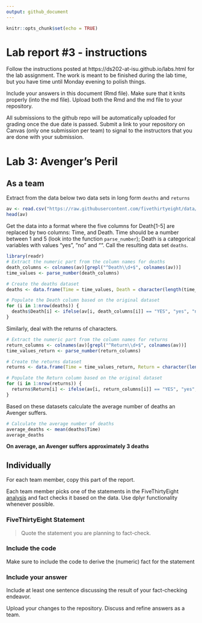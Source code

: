 ```yaml
---
output: github_document
---
```


<!-- README.md is generated from README.Rmd. Please edit the README.Rmd file -->


```r
knitr::opts_chunk$set(echo = TRUE)
```

# Lab report #3 - instructions

Follow the instructions posted at https://ds202-at-isu.github.io/labs.html for the lab assignment. The work is meant to be finished during the lab time, but you have time until Monday evening to polish things.

Include your answers in this document (Rmd file). Make sure that it knits properly (into the md file). Upload both the Rmd and the md file to your repository.  

All submissions to the github repo will be automatically uploaded for grading once the due date is passed.
Submit a link to your repository on Canvas (only one submission per team) to signal to the instructors that you are done with your submission.

# Lab 3: Avenger's Peril

## As a team

Extract from the data below two data sets in long form `deaths` and `returns`

```r
av <- read.csv("https://raw.githubusercontent.com/fivethirtyeight/data/master/avengers/avengers.csv", stringsAsFactors = FALSE)
head(av)
```

Get the data into a format where the five columns for Death[1-5] are replaced by two columns: Time, and Death. Time should be a number between 1 and 5 (look into the function `parse_number`); Death is a categorical variables with values "yes", "no" and "". Call the resulting data set `deaths`. 

```r
library(readr)
# Extract the numeric part from the column names for deaths
death_columns <- colnames(av)[grepl("^Death\\d+$", colnames(av))]
time_values <- parse_number(death_columns)

# Create the deaths dataset
deaths <- data.frame(Time = time_values, Death = character(length(time_values)), stringsAsFactors = FALSE)

# Populate the Death column based on the original dataset
for (i in 1:nrow(deaths)) {
  deaths$Death[i] <- ifelse(av[i, death_columns[i]] == "YES", "yes", "no")
}
```


Similarly, deal with the returns of characters.

```r
# Extract the numeric part from the column names for returns
return_columns <- colnames(av)[grepl("^Return\\d+$", colnames(av))]
time_values_return <- parse_number(return_columns)

# Create the returns dataset
returns <- data.frame(Time = time_values_return, Return = character(length(time_values_return)), stringsAsFactors = FALSE)

# Populate the Return column based on the original dataset
for (i in 1:nrow(returns)) {
  returns$Return[i] <- ifelse(av[i, return_columns[i]] == "YES", "yes", "no")
}
```


Based on these datasets calculate the average number of deaths an Avenger suffers. 

```r
# Calculate the average number of deaths
average_deaths <- mean(deaths$Time)
average_deaths
```

**On average, an Avenger suffers approximately 3 deaths**

## Individually

For each team member, copy this part of the report. 

Each team member picks one of the statements in the FiveThirtyEight [analysis](https://fivethirtyeight.com/features/avengers-death-comics-age-of-ultron/) and fact checks it based on the data. Use dplyr functionality whenever possible.

### FiveThirtyEight Statement

> Quote the statement you are planning to fact-check.

### Include the code

Make sure to include the code to derive the (numeric) fact for the statement

### Include your answer

Include at least one sentence discussing the result of your fact-checking endeavor.

Upload your changes to the repository. Discuss and refine answers as a team.
